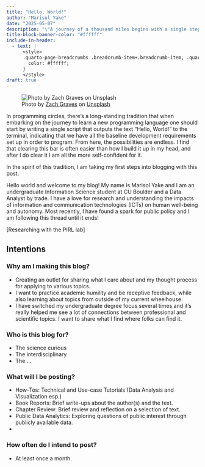 ```yaml
---
title: "Hello, World!"
author: "Marisol Yake"
date: "2025-05-07"
description: "\"A journey of a thousand miles begins with a single step\" -- Laozi, *Tao Te Ching*"
title-block-banner-color: "#ffffff"
include-in-header:
  - text: |
      <style>
      .quarto-page-breadcrumbs .breadcrumb-item+.breadcrumb-item, .quarto-page-breadcrumbs .breadcrumb-item {
        color: #ffffff;
      }
      </style>
draft: true
---
```


![Photo by <a href="https://unsplash.com/@zgraves?utm_content=creditCopyText&utm_medium=referral&utm_source=unsplash">Zach Graves</a> on <a href="https://unsplash.com/photos/a-screen-shot-of-a-computer-wtpTL_SzmhM?utm_content=creditCopyText&utm_medium=referral&utm_source=unsplash">Unsplash</a>](../images/zach-graves-wtpTL_SzmhM-unsplash.jpg)

In programming circles, there's a long-standing tradition that when embarking on the journey to learn a new programming language one should start by writing a single script that outputs the text "Hello, World!" to the terminal, indicating that we have all the baseline development requirements set up in order to program. From here, the possibilities are endless. I find that clearing this bar is often easier than how I build it up in my head, and after I do clear it I am all the more self-confident for it.

In the spirit of this tradition, I am taking my first steps into blogging with this post.

Hello world and welcome to my blog! My name is Marisol Yake and I am an undergraduate Information Science student at CU Boulder and a Data Analyst by trade. I have a love for research and understanding the impacts of information and communication technologies (ICTs) on human well-being and autonomy. Most recently, I have found a spark for public policy and I am following this thread until it ends! 

[Researching with the PIRL lab]

## Intentions
### Why am I making this blog?
- Creating an outlet for sharing what I care about and my thought process for applying to various topics.
- I want to practice academic humility and be receptive feedback, while also learning about topics from outside of my current wheelhouse.
- I have switched my undergraduate degree focus several times and it's really helped me see a lot of connections between professional and scientific topics. I want to share what I find where folks can find it.

### Who is this blog for?
- The science curious
- The interdisciplinary
- The ...

### What will I be posting?
- How-Tos: Technical and Use-case Tutorials (Data Analysis and Visualization esp.)
- Book Reports: Brief write-ups about the author(s) and the text.
- Chapter Review: Brief review and reflection on a selection of text.
- Public Data Analytics: Exploring questions of public interest through publicly available data.
- 

### How often do I intend to post?
- At least once a month.

